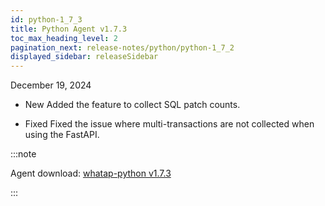 ```yaml
---
id: python-1_7_3
title: Python Agent v1.7.3
toc_max_heading_level: 2
pagination_next: release-notes/python/python-1_7_2
displayed_sidebar: releaseSidebar
---
```


December 19, 2024

- <Status priority='1'>New</Status> Added the feature to collect SQL patch counts.

- <Status priority='0'>Fixed</Status> Fixed the issue where multi-transactions are not collected when using the FastAPI.

:::note

Agent download: [whatap-python v1.7.3](https://pypi.org/project/whatap-python/1.7.3/)

:::
